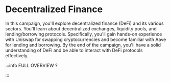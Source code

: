 # Decentralized Finance

In this campaign, you'll explore decentralized finance (DeFi) and its various sectors. You'll learn about decentralized exchanges, liquidity pools, and lending/borrowing protocols. Specifically, you'll gain hands-on experience with Uniswap for swapping cryptocurrencies and become familiar with Aave for lending and borrowing. By the end of the campaign, you'll have a solid understanding of DeFi and be able to interact with DeFi protocols effectively.


<DocCardList />

:::info FULL OVERVIEW ?

<QuestButton
  text="Go To Campaign Page"
  link="https://app.stackup.dev/campaign_page/decentralized-finance"/>

:::
